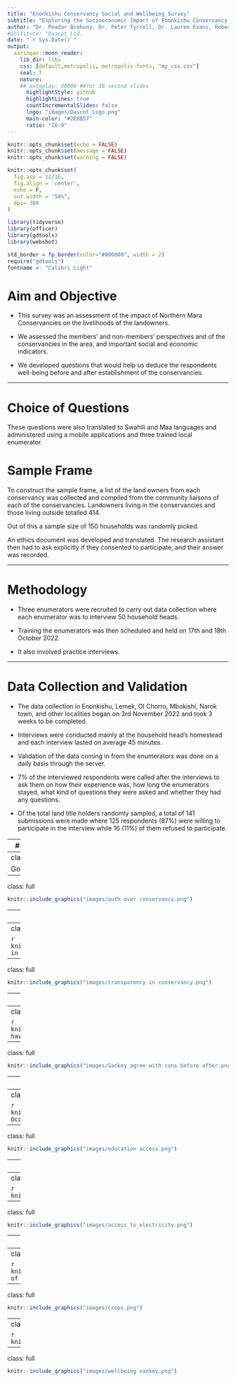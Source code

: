 ```yaml
---
title: "Enonkishu Conservancy Social and Wellbeing Survey"
subtitle: "Exploring the Socioeconomic Impact of Enonkishu Conservancy on Landowners"
author: "Dr. Peadar Brehony, Dr. Peter Tyrrell, Dr. Lauren Evans, Rebecca Karimi, Rose Muiyuro, Esther Kang'ethe"
#institute: "Dascot Ltd.
date: "`r Sys.Date()`"
output:
  xaringan::moon_reader:
    lib_dir: libs
    css: [default,metropolis, metropolis-fonts, "my_css.css"]
    seal: T
    nature:
    ## autoplay: 30000 ##for 30 second slides
      highlightStyle: github
      highlightLines: true
      countIncrementalSlides: false
      logo: "images/Dascot_Logo.png"
      main-color: "#2E8B57"
      ratio: "16:9"
---
```


```r
knitr::opts_chunk$set(echo = FALSE)
knitr::opts_chunk$set(message = FALSE)
knitr::opts_chunk$set(warning = FALSE)

knitr::opts_chunk$set(
  fig.asp = 12/16,
  fig.align = 'center',
  echo = F,
  out.width = "50%",
  dpi= 300
)

```

```r
library(tidyverse)
library(officer)
library(gdtools)
library(webshot)
```


```r
std_border = fp_border(color="#000000", width = 2)
require("gdtools")
fontname <- "Calibri Light"
```


# Aim and Objective 

* This survey was an assessment of the impact of Northern Mara Conservancies  on the livelihoods of the landowners. 

* We assessed the members’ and non-members’ perspectives and  of the conservancies in the area, and important social and economic indicators. 

* We developed questions that would help us deduce the respondents well-being before and after establishment of the conservancies.



---

# Choice of Questions

These questions were also translated to Swahili and Maa languages and administered using a mobile applications and three trained local enumerator.

# Sample Frame
To construct the sample frame, a list of the land owners from each conservancy was collected and compiled from the community liaisons of each of the conservancies. Landowners living in the conservancies and those living outside totalled 414. 

Out of this a sample size of 150 households was randomly picked.

An ethics document was developed and translated. The research assistant then had to ask explicitly if they consented to participate, and their answer was recorded. 

---

# Methodology

* Three  enumerators were recruited to carry out data collection where each enumerator was to interview 50 household heads. 

* Training the enumerators was then scheduled and held on 17th and 18th October 2022. 

* It also involved practice interviews.

---

# Data Collection and Validation

* The data collection in Enonkishu, Lemek, Ol Chorro, Mbokishi, Narok town, and other localities began on 3rd November 2022 and took 3 weeks to be completed.

* Interviews were conducted mainly at the household head’s homestead and each interview lasted on average 45 minutes. 

* Validation of the data coming in from the enumerators was done on a daily basis through the server. 

* 7% of the interviewed respondents were called after the interviews to ask them on how their experience was, how long the enumerators stayed, what kind of questions they were asked and whether they had any questions.

* Of the total land title holders randomly sampled, a total of 141 submissions were made where 125 respondents (87%) were willing to participate in the interview while 16 (11%) of them refused to participate. 

---
# Results

In the next slides we discuss the results of the study under the following themes:
1. Governance
2. Wellbeing and livelihoods


---
class: full

Governance

---
class: full

```r
knitr::include_graphics("images/auth over conservancy.png")
```

---
class: full

```r
knitr::include_graphics("images/inf in conservancy.png")
```

---
class: full

```r
knitr::include_graphics("images/accountability in conservancy.png")
```

---
class: full

```r
knitr::include_graphics("images/transparency in conservancy.png")
```

---
class: full

```r
knitr::include_graphics("images/Use of Money in the Conservancy.png")
```

---
class: full

```r
knitr::include_graphics("images/women have the power.png")
```

---
class: full

```r
knitr::include_graphics("images/Sankey agree with cons before after.png")
```


---
class: full

Wellbeing and livelihoods

---
class: full

```r
knitr::include_graphics("images/Leaseholder Occupations.png")
```

---
class: full

```r
knitr::include_graphics("images/education access.png")
```

---
class: full

```r
knitr::include_graphics("images/level of education completed.png")
```

---
class: full

```r
knitr::include_graphics("images/access_to_health.png")
```

---
class: full

```r
knitr::include_graphics("images/access_to_electricity.png")
```

---
class: full

```r
knitr::include_graphics("images/skip meals before after.png")
```

---
class: full

```r
knitr::include_graphics("images/level of mobility.png")
```

---
class: full

```r
knitr::include_graphics("images/crops.png")
```

---
class: full

```r
knitr::include_graphics("images/wildlife.png")
```

---
class: full

```r
knitr::include_graphics("images/wellbeing sankey.png")
```